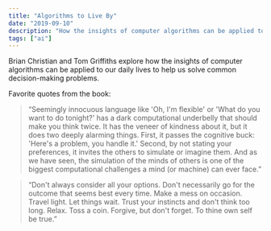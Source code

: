 ```yaml
---
title: "Algorithms to Live By"
date: "2019-09-10"
description: "How the insights of computer algorithms can be applied to our daily lives to help us solve common decision-making problems."
tags: ["ai"]
---
```


Brian Christian and Tom Griffiths explore how the insights of computer algorithms can be applied to our daily lives to help us solve common decision-making problems.

Favorite quotes from the book:

> “Seemingly innocuous language like 'Oh, I'm flexible' or 'What do you want to do tonight?' has a dark computational underbelly that should make you think twice. It has the veneer of kindness about it, but it does two deeply alarming things. First, it passes the cognitive buck: 'Here's a problem, you handle it.' Second, by not stating your preferences, it invites the others to simulate or imagine them. And as we have seen, the simulation of the minds of others is one of the biggest computational challenges a mind (or machine) can ever face.”

> “Don't always consider all your options. Don't necessarily go for the outcome that seems best every time. Make a mess on occasion. Travel light. Let things wait. Trust your instincts and don't think too long. Relax. Toss a coin. Forgive, but don't forget. To thine own self be true.”
